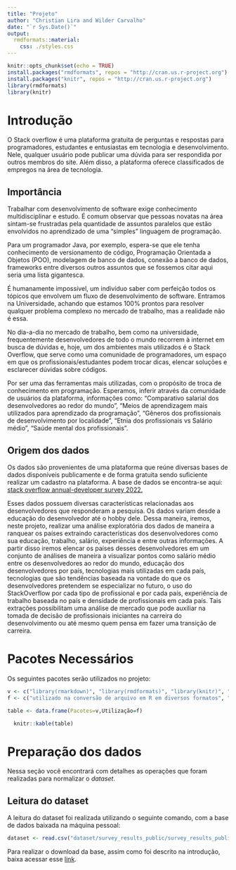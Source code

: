 ```yaml
---
title: "Projeto"
author: "Christian Lira and Wilder Carvalho"
date: "`r Sys.Date()`"
output:
  rmdformats::material:
    css: ./styles.css
---
```


```r
knitr::opts_chunk$set(echo = TRUE)
install.packages("rmdformats", repos = "http://cran.us.r-project.org")
install.packages("knitr", repos = "http://cran.us.r-project.org")
library(rmdformats)
library(knitr)
```

# Introdução {.tabset .title}

O Stack overflow é uma plataforma gratuita de perguntas e respostas para programadores, estudantes e entusiastas em tecnologia e desenvolvimento. Nele, qualquer usuário pode publicar uma dúvida para ser respondida por outros membros do site. Além disso, a plataforma oferece classificados de empregos na área de tecnologia.

## Importância {.sub-title}

Trabalhar com desenvolvimento de software exige conhecimento multidisciplinar e estudo. É comum observar que pessoas novatas na área sintam-se frustradas pela quantidade de assuntos paralelos que estão envolvidos no aprendizado de uma “simples” linguagem de programação.

Para um programador Java, por exemplo, espera-se que ele tenha conhecimento de versionamento de código, Programação Orientada a Objetos (POO), modelagem de banco de dados, conexão a banco de dados, frameworks entre diversos outros assuntos que se fossemos citar aqui seria uma lista gigantesca.

É humanamente impossível, um indivíduo saber com perfeição todos os tópicos que envolvem um fluxo de desenvolvimento de software. Entramos na Universidade, achando que estamos 100% prontos para resolver qualquer problema complexo no mercado de trabalho, mas a realidade não é essa.

No dia-a-dia no mercado de trabalho, bem como na universidade, frequentemente desenvolvedores de todo o mundo recorrem à internet em busca de dúvidas e, hoje, um dos ambientes mais utilizados é o Stack Overflow, que serve como uma comunidade de programadores, um espaço em que os profissionais/estudantes podem trocar dicas, elencar soluções e esclarecer dúvidas sobre códigos.

Por ser uma das ferramentas mais utilizadas, com o propósito de troca de conhecimento em programação. Esperamos, inferir através da comunidade de usuários da plataforma, informações como: “Comparativo salarial dos desenvolvedores ao redor do mundo”, “Meios de aprendizagem mais utilizados para aprendizado da programação”, “Gêneros dos profissionais de desenvolvimento por localidade”, “Etnia dos profissionais vs Salário médio”, “Saúde mental dos profissionais”.

## Origem dos dados {.sub-title}

Os dados são provenientes de uma plataforma que reúne diversas bases de dados disponíveis publicamente e de forma gratuita sendo suficiente realizar um cadastro na plataforma. A base de dados se encontra-se aqui: [stack overflow annual-developer survey 2022.](https://www.kaggle.com/datasets/dheemanthbhat/stack-overflow-annual-developer-survey-2022)


Esses dados possuem diversas características relacionadas aos desenvolvedores que responderam a pesquisa. Os dados variam desde a educação do desenvolvedor até o hobby dele. Dessa maneira, iremos, neste projeto, realizar uma análise exploratória dos dados de maneira a ranquear os países extraindo características dos desenvolvedores como sua educação, trabalho, salário, experiência e entre outras informações. A partir disso iremos elencar os países desses desenvolvedores em um conjunto de análises de maneira a visualizar pontos como salário médio entre os desenvolvedores ao redor do mundo, educação dos desenvolvedores por país, tecnologias mais utilizadas em cada país, tecnologias que são tendências baseada na vontade do que os desenvolvedores pretendem se especializar no futuro, o uso do StackOverflow por cada tipo de profissional e por cada país, experiência de trabalho baseada no país e densidade de profissionais em cada país.
Tais extrações possibilitam uma análise de mercado que pode auxiliar na tomada de decisão de profissionais iniciantes na carreira do desenvolvimento ou até mesmo quem pensa em fazer uma transição de carreira.

# Pacotes Necessários {.tabset .title}


Os seguintes pacotes serão utilizados no projeto:



```r
v <- c("library(rmarkdown)", "library(rmdformats)", "library(knitr)", "library(dplyr)", "library(ggplot2)")
f <- c("utilizado na conversão de arquivo em R em diversos formatos", "customização do template gerado pelo rmarkdown", "para geração de tabelas", "para manipulação avançada dos DataFrames", "para visualização de gráficos")

table <- data.frame(Pacotes=v,Utilização=f)

  knitr::kable(table)
```


# Preparação dos dados {.tabset .title}

Nessa seção você encontrará com detalhes as operações que foram realizadas para normalizar o *dataset*.

## Leitura do dataset {.sub-title}

A leitura do dataset foi realizada utilizando o seguinte comando, com a base de dados baixada na máquina pessoal:

``` r
dataset <- read.csv("dataset/survey_results_public/survey_results_public.csv")
```

Para realizar o download da base, assim como foi descrito na introdução, baixa acessar esse [link](https://www.kaggle.com/datasets/dheemanthbhat/stack-overflow-annual-developer-survey-2022).

